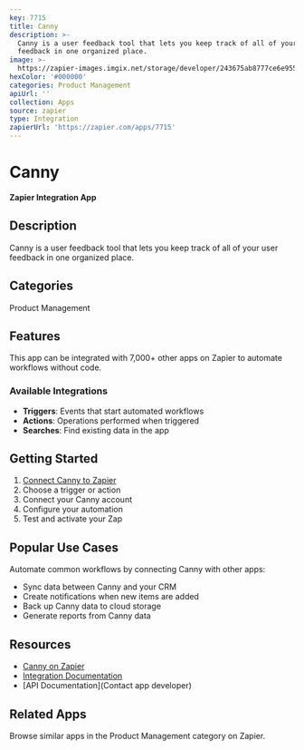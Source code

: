 ```yaml
---
key: 7715
title: Canny
description: >-
  Canny is a user feedback tool that lets you keep track of all of your user
  feedback in one organized place.
image: >-
  https://zapier-images.imgix.net/storage/developer/243675ab8777ce6e95542c89caec544c.png?auto=format%2Ccompress&ixlib=python-3.0.0&q=50
hexColor: '#000000'
categories: Product Management
apiUrl: ''
collection: Apps
source: zapier
type: Integration
zapierUrl: 'https://zapier.com/apps/7715'
---
```

# Canny

**Zapier Integration App**

## Description

Canny is a user feedback tool that lets you keep track of all of your user feedback in one organized place.

## Categories

Product Management

## Features

This app can be integrated with 7,000+ other apps on Zapier to automate workflows without code.

### Available Integrations

- **Triggers**: Events that start automated workflows
- **Actions**: Operations performed when triggered
- **Searches**: Find existing data in the app

## Getting Started

1. [Connect Canny to Zapier](https://zapier.com/apps/7715)
2. Choose a trigger or action
3. Connect your Canny account
4. Configure your automation
5. Test and activate your Zap

## Popular Use Cases

Automate common workflows by connecting Canny with other apps:

- Sync data between Canny and your CRM
- Create notifications when new items are added
- Back up Canny data to cloud storage
- Generate reports from Canny data

## Resources

- [Canny on Zapier](https://zapier.com/apps/7715)
- [Integration Documentation](https://zapier.com/apps/7715/integrations)
- [API Documentation](Contact app developer)

## Related Apps

Browse similar apps in the Product Management category on Zapier.
